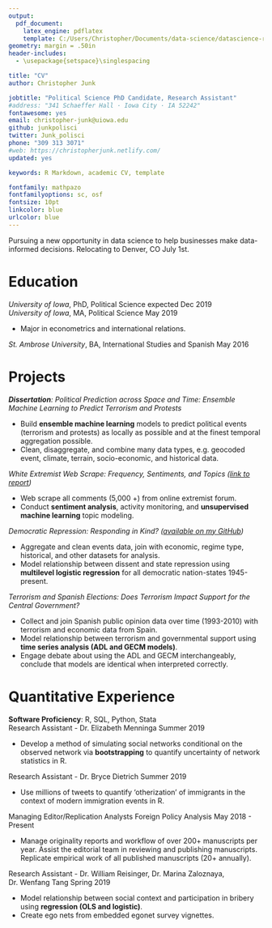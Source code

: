 ```yaml
---
output: 
  pdf_document:
    latex_engine: pdflatex
    template: C:/Users/Christopher/Documents/data-science/datascience-resume/CopyOfchristopherjunk_datascience_resume.tex
geometry: margin = .50in
header-includes:
  - \usepackage{setspace}\singlespacing

title: "CV"
author: Christopher Junk

jobtitle: "Political Science PhD Candidate, Research Assistant"
#address: "341 Schaeffer Hall · Iowa City · IA 52242"
fontawesome: yes
email: christopher-junk@uiowa.edu  
github: junkpolisci
twitter: Junk_polisci
phone: "309 313 3071"
#web: https://christopherjunk.netlify.com/
updated: yes

keywords: R Markdown, academic CV, template

fontfamily: mathpazo
fontfamilyoptions: sc, osf
fontsize: 10pt
linkcolor: blue
urlcolor: blue
---
```


Pursuing a new opportunity in data science to help businesses make data-informed decisions. Relocating to Denver, CO July 1st.


# Education

*University of Iowa*, PhD, Political Science \hfill expected Dec 2019  
*University of Iowa*, MA, Political Science \hfill May 2019  

* Major in econometrics and international relations. 

*St. Ambrose University*, BA, International Studies and Spanish \hfill May 2016  

# Projects  

*__Dissertation__: Political Prediction across Space and Time: Ensemble Machine Learning to Predict Terrorism and Protests*  

* Build __ensemble machine learning__ models to predict political events (terrorism and protests) as locally as possible and at the finest temporal aggregation possible.
* Clean, disaggregate, and combine many data types, e.g. geocoded event, climate, terrain, socio-economic, and historical data. 

*White Extremist Web Scrape: Frequency, Sentiments, and Topics ([link to report](https://christopherjunk.netlify.com/blog/2019/05/24/white-extremist-webscrape-frequency-sentiments-and-topics/))* 

* Web scrape all comments (5,000 +) from online extremist forum.
* Conduct __sentiment analysis__, activity monitoring, and __unsupervised machine learning__ topic modeling. 

*Democratic Repression: Responding in Kind? ([available on my GitHub](https://github.com/junkpolisci/democracy_repression/blob/master/democratic_repression.pdf))*  

* Aggregate and clean events data, join with economic, regime type, historical, and other datasets for analysis.
* Model relationship between dissent and state repression using __multilevel logistic regression__ for all democratic nation-states 1945-present. 

<!-- * Restructure events data to country-month unit of analysis. Clean and restructure a variety of standard controls in political science research (regime type, economic indicators, conflict history, etc.) and join for full analysis.  -->
<!-- * Estimate multilevel logistic models to model the relationship between domestic political dissent and state repression in democracies. I conclude that democracies repress as a response to political dissent, despite their political promise not to. Rough draft available via my [GitHub page](https://github.com/junkpolisci/democracy_repression/blob/master/democratic_repression.pdf).  -->


*Terrorism and Spanish Elections: Does Terrorism Impact Support for the Central Government?*

* Collect and join Spanish public opinion data over time (1993-2010) with terrorism and economic data from Spain.
* Model relationship between terrorism and governmental support using __time series analysis (ADL and GECM models)__. 
* Engage debate about using the ADL and GECM interchangeably, conclude that models are identical when interpreted correctly.

<!-- > Estimate time series analysis to assess the impact of terrorism in Spain on support for the central government using machine coded events data and Spanish polling data.  -->
<!-- > Compare and contrast the autoregressive distributed lag (ADL) model and general error correction model (GECM) as part of a debate in the econometric political science literature.  -->
<!-- In this paper I use Spanish polling data to assess the impact of terrorism in Spain on support for the two major political parties. Using time series models (ADL and GECM) I find that only particularly catastrophic events influence public opinion, while average terrorism has no effect. -->


# Quantitative Experience
<!-- # Skills & Expertise -->
__Software Proficiency__: R, SQL, Python, Stata  
<!-- __Methodology__:  Ordinary Least Squares (OLS), Logistic Regression, Time Series, Network Analysis, Spatial Analysis, Machine Learning, Natural Language Processing, Support Vector Machines, Decision Trees, Data Mining   -->
Research Assistant - Dr. Elizabeth Menninga \hfill Summer 2019  

* Develop a method of simulating social networks conditional on the observed network via __bootstrapping__ to quantify uncertainty of network statistics in R.

Research Assistant - Dr. Bryce Dietrich \hfill Summer 2019  

* Use millions of tweets to quantify 'otherization' of immigrants in the context of modern immigration events in R. 

Managing Editor/Replication Analysts Foreign Policy Analysis \hfill May 2018 - Present

* Manage originality reports and workflow of over 200+ manuscripts per year. Assist the editorial team in reviewing and publishing manuscripts. Replicate empirical work of all published manuscripts (20+ annually).

Research Assistant - Dr. William Reisinger, Dr. Marina Zaloznaya, Dr. Wenfang Tang  \hfill Spring 2019  

* Model relationship between social context and participation in bribery using __regression (OLS and logistic)__. 
* Create ego nets from embedded egonet survey vignettes. 

<!-- * Estimate regression and classification analysis on novel corruption survey data in China and Russia. I also created egonets out of embedded network vignettes in the survey.  -->

<!-- __Relevant Coursework__: Introductory Methods (probability theory) - A; Intermediate Methods (OLS) - B+; Advanced Methods (mutli-level models, matching, nonlinear models, MLE, etc.) - A; Time Series Analysis - A; Social Network Analysis - A; Modeling Space and Time (spatial regression, duration analysis) - A; Computational Comparitive Politics (factor analysis, web scraping, natural language processing) - A -->
 

<!-- > Reproduce empirical models of all published articles (20+ per year).  -->

<!-- *Teaching Assistantships*  -->

<!-- Fall 2016; Spring 2017; Summer 2017; Fall 2017; Spring 2018 -->
<!-- # Conferences Presentations -->

<!-- Midwest Political Science Association (2019)   -->
<!-- Iowa Association of Political Scientists (2014, 2016) -->


<!-- #Relevant Coursework -->

<!-- *POLI:5001	Introductory Methodology*: Learned probability theory and other basic building blocs of advanced statistical analyses for use in social science research.   -->

<!-- *POLI:5003	Intermediate Methodology*: Covered the assumptions and implementation of ordinary least squares (OLS) regression as well as alternative methods, such as dealing with binary dependent variables.   -->

<!-- *POLI:7003	Advanced Methodology*: A wide variety of more advanced methods using data from complex social science data generating processes. Some methods covered here include causal inference, interpolation/imputation, survey analyses, multilevel modeling, and time series analysis.  -->

<!-- *POLI:7002	Time Series Analysis*: This course covered methodology used in the instances of time series, both single time series and cross-sectional analyses. Methodology covered include: AR(F)IMA, (G)ARCH, autoregressive distributed lag models (ADL), error-correction models (ECM), causal inference, time varying parameters, and system of equations/vector autoregression.  -->

<!-- *POLI:7002	Networks*: In this course I learned how to model interconnectednesss in a network setting and use the inclusion of observation-dependency as an aspect of a model's analytic ability. Methodology covered includes: conditional uniform graph (CUG) tests, community detection, diffusion, network (logistic) regression, and the ERGM/SAOM class of models.  -->

<!-- *POLI:7002	Modeling Time and Space*: Covered methodology relating to multi-level structure of data, duration analyses, and spatial analysis methodology.  -->

<!-- *POLI:7450	Computational Methods for Comparative Politics*: Use a wide variety of methodology such as web scraping, text analysis, multi-level models, survey analysis, latent variables, and broad reproducible practice for data management and analysis.   -->



